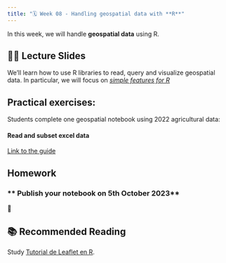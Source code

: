 ```yaml
---
title: "🗓️ Week 08 - Handling geospatial data with **R**"
---
```


In this week, we will handle **geospatial data** using R. 


## 👨‍🏫 Lecture Slides 

We'll learn how to use  R libraries to read, query and visualize geospatial data. In particular, we will focus on [*simple features for R*](https://r-spatial.github.io/sf/articles/sf1.html)


## **Practical exercises**:

Students complete one geospatial notebook using 2022 agricultural data:

#### Read and subset excel data
::: {.callout-important collapse="true"}
[Link to the guide](https://rpubs.com/ials2un/okra_vez_eva)
:::


## Homework
### ** Publish your notebook on 5th October 2023**

🎥 

## 📚 Recommended Reading 

Study [Tutorial de Leaflet en R](https://rpubs.com/Juve_Campos/LeafletTutorial).





